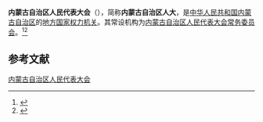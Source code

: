 {{Infobox PRCG
|机构名称 = 内蒙古自治区人民代表大会<br>{{MongolUnicode|ᠥᠪᠥᠷ<br>ᠮᠣᠩᠭᠣᠯ ᠤᠨ<br>ᠥᠪᠡᠷᠲᠡᠭᠡᠨ<br>ᠵᠠᠰᠠᠬᠤ<br>ᠣᠷᠣᠨ ᠤ<br>ᠠᠷᠠᠳ ᠤᠨ<br>ᠲᠥᠯᠥᠭᠡᠯᠡᠭᠴᠢᠳ ᠦᠨ<br>ᠶᠡᠬᠡ<br>ᠬᠤᠷᠠᠯ}}
|标志1    = National Emblem of the People's Republic of China.svg
|标志1说明 = [[印章|印章]]中央刊[[中华人民共和国国徽|国徽]]。
|人员名称 =
|人员链接 =
|届数     =
|任期始   =
|任期终   =
|职位1    =
|人员1    =
|职位2    =
|人员2    =
|人数2    =
|职位3    =
|人员3    =
|时期2    =
|机构2    =
|授权法源 = [[中华人民共和国宪法|中华人民共和国宪法]]
|组织法规 = [[s:中华人民共和国地方各级人民代表大会和地方各级人民政府组织法|中华人民共和国地方各级人民代表大会和地方各级人民政府组织法]]
|常设机构 = [[内蒙古自治区人民代表大会常务委员会|内蒙古自治区人民代表大会常务委员会]]
|行政级别 = 正省级
|成立时间 =
|前身     =
|网站     =
|网址     =
|a        = [[中国共产党内蒙古自治区委员会|中国共产党内蒙古自治区委员会]]
|b        = [[内蒙古自治区人民政府|内蒙古自治区人民政府]]
|c        = [[中国人民政治协商会议内蒙古自治区委员会|中国人民政治协商会议内蒙古自治区委员会]]
|d        = [[内蒙古自治区监察委员会|内蒙古自治区监察委员会]]
}}

'''内蒙古自治区人民代表大会'''（{{mong|m=ᠥᠪᠥᠷ<br>ᠮᠣᠩᠭᠣᠯ ᠤᠨ<br>ᠥᠪᠡᠷᠲᠡᠭᠡᠨ<br>ᠵᠠᠰᠠᠬᠤ<br>ᠣᠷᠣᠨ ᠤ<br>ᠠᠷᠠᠳ ᠤᠨ<br>ᠲᠥᠯᠥᠭᠡᠯᠡᠭᠴᠢᠳ ᠦᠨ<br>ᠶᠡᠬᠡ<br>ᠬᠤᠷᠠᠯ}}），简称'''内蒙古自治区人大'''，是[[中华人民共和国|中华人民共和国]][[内蒙古自治区|内蒙古自治区]]的[[地方各级人民代表大会|地方国家权力机关]]。其常设机构为[[内蒙古自治区人民代表大会常务委员会|内蒙古自治区人民代表大会常务委员会]]。<ref>{{cite book |editor=刘政|title=人民代表大会制度词典 |date=1992 |publisher=[[中国检察出版社|中国检察出版社]] |location=北京|isbn=7800861694 |page=318}}</ref><ref>{{Cite book|title=中华人民共和国职官志|author=何虎生, 李耀东, 向常福主编|publisher=中国社会出版社|year=2003|isbn=9787800883934|location=北京|pages=}}</ref>

== 参考文献 ==
{{Reflist}}

{{国家机关|内蒙古自治区|level=高级}}
{{中华人民共和国各省级行政区|立法机关}}

[[Category:内蒙古自治区人民代表大会|]]